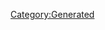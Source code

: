 {{Texts/Music
 |ID=122
 |MusicName=FLASH IN THE DARK
 |OfficialName=FLASH IN THE DARK
 |VocalName=EMILIA
 |VocalNameLF=EMILIA
 |Description=作品：劇場版マクロス7 銀河がオレを呼んでいる!<br/><br/>歌手：EMILIA<br/><br/>作詞：K.INOJO<br/>作曲：茂村泰彦
 |BuyURL=https://recochoku.jp/song/S20141965/single?ds=34294998
 |StoryDesc=
 |StoryTitle=
 |BannerId=0
 |AnmStoreURL=
}}
[[Category:Generated]]
